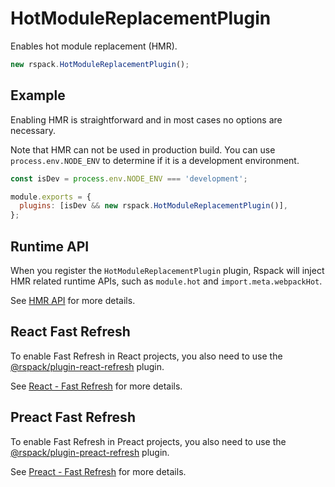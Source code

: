 # HotModuleReplacementPlugin

Enables hot module replacement (HMR).

```js
new rspack.HotModuleReplacementPlugin();
```

## Example

Enabling HMR is straightforward and in most cases no options are necessary.

Note that HMR can not be used in production build. You can use `process.env.NODE_ENV` to determine if it is a development environment.

```js title="rspack.config.js"
const isDev = process.env.NODE_ENV === 'development';

module.exports = {
  plugins: [isDev && new rspack.HotModuleReplacementPlugin()],
};
```

## Runtime API

When you register the `HotModuleReplacementPlugin` plugin, Rspack will inject HMR related runtime APIs, such as `module.hot` and `import.meta.webpackHot`.

See [HMR API](/api/runtime-api/hmr) for more details.

## React Fast Refresh

To enable Fast Refresh in React projects, you also need to use the [@rspack/plugin-react-refresh](https://www.npmjs.com/package/@rspack/plugin-react-refresh) plugin.

See [React - Fast Refresh](/guide/tech/react#fast-refresh) for more details.

## Preact Fast Refresh

To enable Fast Refresh in Preact projects, you also need to use the [@rspack/plugin-preact-refresh](https://www.npmjs.com/package/@rspack/plugin-preact-refresh) plugin.

See [Preact - Fast Refresh](/guide/tech/preact#preact-refresh) for more details.
